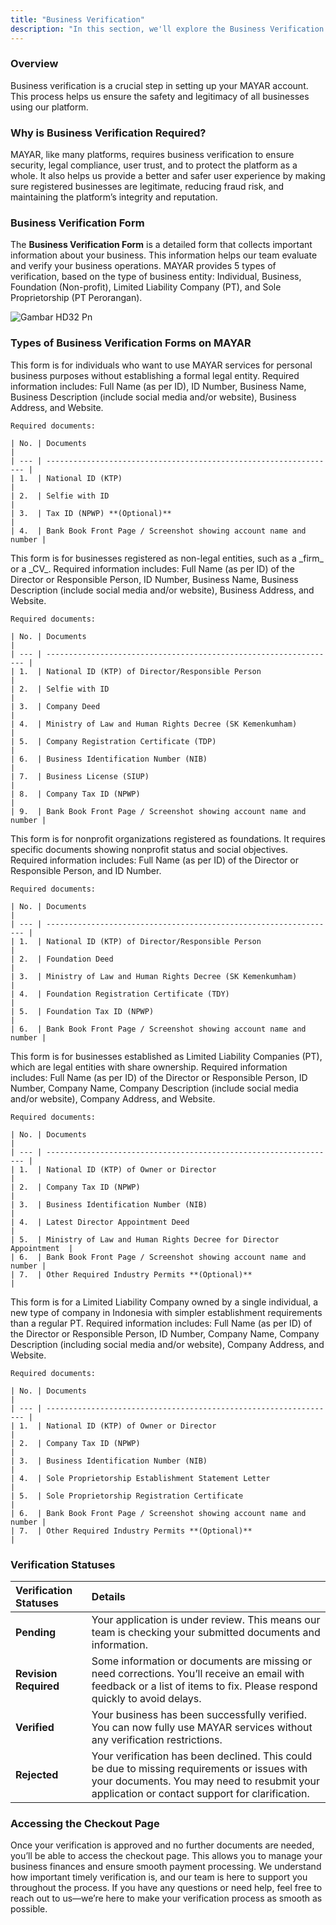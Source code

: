 ```yaml
---
title: "Business Verification"
description: "In this section, we'll explore the Business Verification Form and explain the different verification statuses you might come across."
---
```


### Overview

Business verification is a crucial step in setting up your MAYAR account. This process helps us ensure the safety and legitimacy of all businesses using our platform.

### Why is Business Verification Required?

MAYAR, like many platforms, requires business verification to ensure security, legal compliance, user trust, and to protect the platform as a whole. It also helps us provide a better and safer user experience by making sure registered businesses are legitimate, reducing fraud risk, and maintaining the platform’s integrity and reputation.

### Business Verification Form

The **Business Verification Form** is a detailed form that collects important information about your business. This information helps our team evaluate and verify your business operations. MAYAR provides 5 types of verification, based on the type of business entity: Individual, Business, Foundation (Non-profit), Limited Liability Company (PT), and Sole Proprietorship (PT Perorangan).

![Gambar HD32 Pn](/images/gambarHD32.png)

### Types of Business Verification Forms on MAYAR

<Steps>
  <Step title="Individual">
    This form is for individuals who want to use MAYAR services for personal business purposes without establishing a formal legal entity. Required information includes: Full Name (as per ID), ID Number, Business Name, Business Description (include social media and/or website), Business Address, and Website.

    Required documents:

    | No. | Documents                                                         |
    | --- | ----------------------------------------------------------------- |
    | 1.  | National ID (KTP)                                                 |
    | 2.  | Selfie with ID                                                    |
    | 3.  | Tax ID (NPWP) **(Optional)**                                      |
    | 4.  | Bank Book Front Page / Screenshot showing account name and number |
  </Step>
  <Step title="Business">
    This form is for businesses registered as non-legal entities, such as a _firm_ or a _CV_. Required information includes: Full Name (as per ID) of the Director or Responsible Person, ID Number, Business Name, Business Description (include social media and/or website), Business Address, and Website.

    Required documents:

    | No. | Documents                                                         |
    | --- | ----------------------------------------------------------------- |
    | 1.  | National ID (KTP) of Director/Responsible Person                  |
    | 2.  | Selfie with ID                                                    |
    | 3.  | Company Deed                                                      |
    | 4.  | Ministry of Law and Human Rights Decree (SK Kemenkumham)          |
    | 5.  | Company Registration Certificate (TDP)                            |
    | 6.  | Business Identification Number (NIB)                              |
    | 7.  | Business License (SIUP)                                           |
    | 8.  | Company Tax ID (NPWP)                                             |
    | 9.  | Bank Book Front Page / Screenshot showing account name and number |
  </Step>
  <Step title="Foundation">
    This form is for nonprofit organizations registered as foundations. It requires specific documents showing nonprofit status and social objectives. Required information includes: Full Name (as per ID) of the Director or Responsible Person, and ID Number.

    Required documents:

    | No. | Documents                                                         |
    | --- | ----------------------------------------------------------------- |
    | 1.  | National ID (KTP) of Director/Responsible Person                  |
    | 2.  | Foundation Deed                                                   |
    | 3.  | Ministry of Law and Human Rights Decree (SK Kemenkumham)          |
    | 4.  | Foundation Registration Certificate (TDY)                         |
    | 5.  | Foundation Tax ID (NPWP)                                          |
    | 6.  | Bank Book Front Page / Screenshot showing account name and number |
  </Step>
  <Step title="Limited Liability Company (PT)">
    This form is for businesses established as Limited Liability Companies (PT), which are legal entities with share ownership. Required information includes: Full Name (as per ID) of the Director or Responsible Person, ID Number, Company Name, Company Description (include social media and/or website), Company Address, and Website.

    Required documents:

    | No. | Documents                                                         |
    | --- | ----------------------------------------------------------------- |
    | 1.  | National ID (KTP) of Owner or Director                            |
    | 2.  | Company Tax ID (NPWP)                                             |
    | 3.  | Business Identification Number (NIB)                              |
    | 4.  | Latest Director Appointment Deed                                  |
    | 5.  | Ministry of Law and Human Rights Decree for Director Appointment  |
    | 6.  | Bank Book Front Page / Screenshot showing account name and number |
    | 7.  | Other Required Industry Permits **(Optional)**                    |
  </Step>
  <Step title="Sole Proprietorship (PT Perorangan)">
    This form is for a Limited Liability Company owned by a single individual, a new type of company in Indonesia with simpler establishment requirements than a regular PT. Required information includes: Full Name (as per ID) of the Director or Responsible Person, ID Number, Company Name, Company Description (including social media and/or website), Company Address, and Website.

    Required documents:

    | No. | Documents                                                         |
    | --- | ----------------------------------------------------------------- |
    | 1.  | National ID (KTP) of Owner or Director                            |
    | 2.  | Company Tax ID (NPWP)                                             |
    | 3.  | Business Identification Number (NIB)                              |
    | 4.  | Sole Proprietorship Establishment Statement Letter                |
    | 5.  | Sole Proprietorship Registration Certificate                      |
    | 6.  | Bank Book Front Page / Screenshot showing account name and number |
    | 7.  | Other Required Industry Permits **(Optional)**                    |
  </Step>
</Steps>

### Verification Statuses

| **Verification Statuses** | **Details**                                                                                                                                                                                   |
| :------------------------ | :-------------------------------------------------------------------------------------------------------------------------------------------------------------------------------------------- |
| **Pending**               | Your application is under review. This means our team is checking your submitted documents and information.                                                                                   |
| **Revision Required**     | Some information or documents are missing or need corrections. You’ll receive an email with feedback or a list of items to fix. Please respond quickly to avoid delays.                       |
| **Verified**              | Your business has been successfully verified. You can now fully use MAYAR services without any verification restrictions.                                                                     |
| **Rejected**              | Your verification has been declined. This could be due to missing requirements or issues with your documents. You may need to resubmit your application or contact support for clarification. |

### Accessing the Checkout Page

Once your verification is approved and no further documents are needed, you’ll be able to access the checkout page. This allows you to manage your business finances and ensure smooth payment processing. We understand how important timely verification is, and our team is here to support you throughout the process. If you have any questions or need help, feel free to reach out to us—we’re here to make your verification process as smooth as possible.